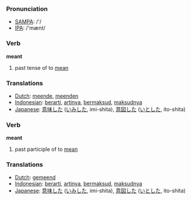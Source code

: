 === Pronunciation ===
*[[w:SAMPA|SAMPA]]: /'/
*[[w:IPA|IPA]]: /'mænt/

=== Verb ===

'''meant'''

# past tense of to [[mean]]

=== Translations ===
*[[Dutch]]: [[meende]], [[meenden]]
*[[Indonesian]]: [[arti|berarti]], [[arti|artinya]], [[maksud|bermaksud]], [[maksud|maksudnya]]
*[[Japanese]]: [[意味]]した ([[いみ]]した, imi-shita), [[意図]]した ([[いと]]した, ito-shita)

=== Verb ===

'''meant'''

# past participle of to [[mean]]

=== Translations ===
*[[Dutch]]: [[gemeend]]
*[[Indonesian]]: [[arti|berarti]], [[arti|artinya]], [[maksud|bermaksud]], [[maksud|maksudnya]]
*[[Japanese]]: [[意味]]した ([[いみ]]した, imi-shita), [[意図]]した ([[いと]]した, ito-shita)